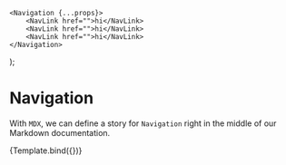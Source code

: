 
    <Navigation {...props}> 
        <NavLink href="">hi</NavLink>
        <NavLink href="">hi</NavLink>
        <NavLink href="">hi</NavLink>
    </Navigation>
);
<Meta title="MDX/Navigation" component={WrappedNavigation} />


# Navigation

With `MDX`, we can define a story for `Navigation` right in the middle of our Markdown documentation.

<Canvas>
  <Story
    name="Default"
    args={{
      color:''
    }}
  >
    {Template.bind({})}
  </Story>
</Canvas>